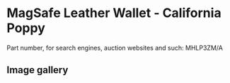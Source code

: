 
# MagSafe Leather Wallet - California Poppy

Part number, for search engines, auction websites and such: MHLP3ZM/A

## Image gallery

<div style={{ width: "768px" }}>
  <GalleryComponent
    images={[
      {
        original: "/everysource/MHLP3.webp",
        thumbnail: "/everypreview/MHLP3.webp",
      },
      {
        original: "/everysource/MHLP3_AV1.webp",
        thumbnail: "/everypreview/MHLP3_AV1.webp",
      },
      {
        original: "/everysource/MHLP3_AV2.webp",
        thumbnail: "/everypreview/MHLP3_AV2.webp",
      },
      {
        original: "/everysource/MHLP3_AV3.webp",
        thumbnail: "/everypreview/MHLP3_AV3.webp",
      }
    ]}
  />
</div>